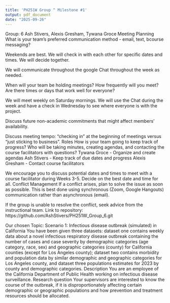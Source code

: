 ```yaml
---
title: 'PH251W Group ^ Milestone #1'
output: pdf_document
date: "2025-09-26"
---
```

Group: 6
Ash Stivers, Alexis Gresham, Tywana Groce
Meeting Planning
What is your team's preferred communication method - email, text, bcourse messaging? 


Weekends are best. We will check in with each other for specific dates and times. We will decide together.


We will communicate throughout the google Chat throughout the week as needed. 


When will your team be holding meetings? How frequently will you meet? Are there times or days that work well for everyone?


We will meet weekly on Saturday mornings. We will use the Chat during the week and have a check in Wednesday to see where everyone is with the project. 


Discuss future non-academic commitments that might affect members' availability. 


Discuss meeting tempo: “checking in” at the beginning of meetings versus “just sticking to business”.
Roles
How is your team going to keep track of progress? Who will be taking minutes, creating agendas, and contacting the course facilitators with questions?
Tywana Groce - Organize and create agendas
Ash Stivers - Keep track of due dates and progress
Alexis Gresham - Contact course facilitators


We encourage you to discuss potential dates and times to meet with a course facilitator during Weeks 3-5. Decide on the best date and time for all.
Conflict Management
If a conflict arises, plan to solve the issue as soon as possible. This is best done using synchronous (Zoom, Google Hangouts) communication rather than asynchronous (email).


If the group is unable to resolve the conflict, seek advice from the instructional team. 
Link to repository: https://github.com/AshStivers/PH251W_Group_6.git 

Our chosen Topic:
Scenario 1: Infectious disease outbreak (simulated) in California
You have been given three datasets: dataset one contains weekly data about a novel infectious respiratory disease outbreak containing the number of cases and case severity by demographic categories (age category, race, sex) and geographic categories (county) for California counties (except for Los Angeles county); dataset two contains morbidity and population data by similar demographic and geographic categories for Los Angeles county, and dataset three populations estimates for 2023 by county and demographic categories. 
Description
You are an employee of the California Department of Public Health working on infectious disease surveillance.
Research question
Your supervisors are interested to know the course of the outbreak, if it is disproportionately affecting certain demographic or geographic populations and how prevention and treatment resources should be allocated.

